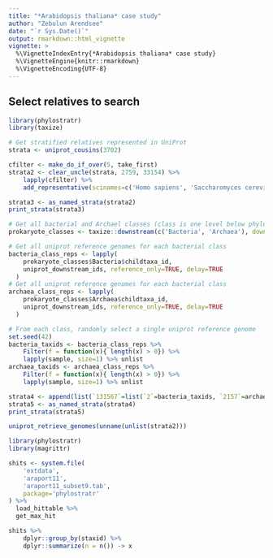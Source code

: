 ```yaml
---
title: "*Arabidopsis thaliana* case study"
author: "Zebulun Arendsee"
date: "`r Sys.Date()`"
output: rmarkdown::html_vignette
vignette: >
  %\VignetteIndexEntry{*Arabidopsis thaliana* case study}
  %\VignetteEngine{knitr::rmarkdown}
  %\VignetteEncoding{UTF-8}
---
```


## Select relatives to search

```r
library(phylostratr)
library(taxize)

# Get stratified relatives represented in UniProt
strata <- uniprot_cousins(3702)

cfilter <- make_do_if_over(5, take_first)
strata2 <- clear_uncle(strata, 2759, 33154) %>%
    lapply(cfilter) %>%
    add_representative(scinames=c('Homo sapiens', 'Saccharomyces cerevisiae'))

strata3 <- as_named_strata(strata2)
print_strata(strata3)

# Get all bacterial and Archael classes (class is one level below phylum)
prokaryote_classes <- taxize::downstream(c('Bacteria', 'Archaea'), downto='class', db='ncbi')

# Get all uniprot reference genomes for each bacterial class
bacteria_class_reps <- lapply(
    prokaryote_classes$Bacteria$childtaxa_id,
    uniprot_downstream_ids, reference_only=TRUE, delay=TRUE
  )
# Get all uniprot reference genomes for each bacterial class
archaea_class_reps <- lapply(
    prokaryote_classes$Archaea$childtaxa_id,
    uniprot_downstream_ids, reference_only=TRUE, delay=TRUE
  )

# From each class, randomly select a single uniprot reference genome
set.seed(42)
bacteria_taxids <- bacteria_class_reps %>%
    Filter(f = function(x){ length(x) > 0}) %>%
    lapply(sample, size=1) %>% unlist
archaea_taxids <- archaea_class_reps %>%
    Filter(f = function(x){ length(x) > 0}) %>%
    lapply(sample, size=1) %>% unlist

strata4 <- append(list(`131567`=list(`2`=bacteria_taxids, `2157`=archaea_taxids)), strata2)
strata5 <- as_named_strata(strata4)
print_strata(strata5)
```

```r
uniprot_retrieve_genomes(unname(unlist(strata2)))
```


```r
library(phylostratr)
library(magrittr)

shits <- system.file(
    'extdata',
    'araport11',
    'araport11_subset9.tab',
    package='phylostratr'
) %>%
  load_hittable %>%
  get_max_hit

shits %>%
    dplyr::group_by(staxid) %>%
    dplyr::summarize(n = n()) -> x
```
